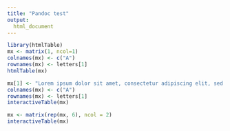 ---
title: "Pandoc test"
output:
  html_document
---

```{r}
library(htmlTable)
mx <- matrix(1, ncol=1)
colnames(mx) <- c("A")
rownames(mx) <- letters[1]
htmlTable(mx)
```


```{r}
mx[1] <- "Lorem ipsum dolor sit amet, consectetur adipiscing elit, sed do eiusmod tempor incididunt ut labore et dolore magna aliqua. Ut enim ad minim veniam, quis nostrud exercitation ullamco laboris nisi ut aliquip ex ea commodo consequat. Duis aute irure dolor in reprehenderit in voluptate velit esse cillum dolore eu fugiat nulla pariatur. Excepteur sint occaecat cupidatat non proident, sunt in culpa qui officia deserunt mollit anim id est laborum"
colnames(mx) <- c("A")
rownames(mx) <- letters[1]
interactiveTable(mx)
```


```{r}
mx <- matrix(rep(mx, 6), ncol = 2)
interactiveTable(mx)

```

